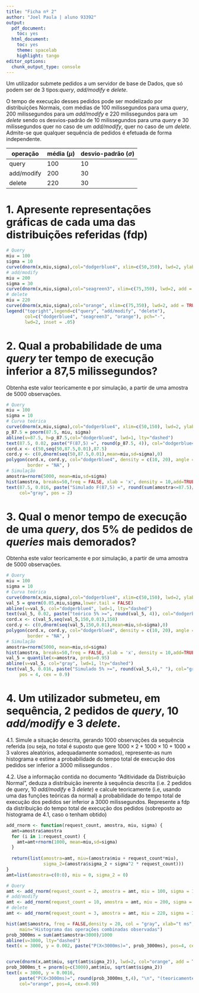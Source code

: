 ```yaml
---
title: "Ficha nº 2"
author: "Joel Paula | aluno 93392"
output:
  pdf_document:
    toc: yes
  html_document:
    toc: yes
    theme: spacelab
    highlight: tango
editor_options:
  chunk_output_type: console
---
```

 
Um utilizador submete pedidos a um servidor de base de Dados, que só podem ser de 3 tipos:*query*, *add/modify* e *delete*.

O tempo de execução desses pedidos pode ser modelizado por distribuições Normais, com médias de 100 milissegundos para uma *query*, 200 milissegundos para um *add/modify* e 220 milissegundos para um *delete* sendo os desvios-padrão de 10 milissegundos para uma *query* e 30 milissegundos quer no caso de um *add/modify*, quer no caso de um *delete*. Admite-se que qualquer sequência de pedidos é efetuada de forma independente.

| operação   | média ($\mu$) | desvio-padrão ($\sigma$)|
|------------+---------------+-------------------------|
| query      |     100       |          10             |
| add/modify |     200       |          30             |
| delete     |     220       |          30             |

# 1. Apresente representações gráficas de cada uma das distribuições referidas (fdp)
```r
# Query
miu = 100
sigma = 10
curve(dnorm(x,miu,sigma),col="dodgerblue4", xlim=c(50,350), lwd=2, ylab="f(t)", xlab="t")
# add/modify
miu = 200
sigma = 30
curve(dnorm(x,miu,sigma),col="seagreen3", xlim=c(75,350), lwd=2, add = TRUE)
# delete
miu = 220
curve(dnorm(x,miu,sigma),col="orange", xlim=c(75,350), lwd=2, add = TRUE)
legend("topright",legend=c("query", "add/modify", "delete"),
       col=c("dodgerblue4", "seagreen3", "orange"), pch="-", 
       lwd=2, inset = .05)
```

# 2. Qual a probabilidade de uma *query* ter tempo de execução inferior a 87,5 milissegundos?
Obtenha este valor teoricamente e por simulação, a partir de uma amostra de 5000 observações.

```r
# Query
miu = 100
sigma = 10
# Curva teórica
curve(dnorm(x,miu,sigma),col="dodgerblue4", xlim=c(50,150), lwd=2, ylab="f(t)", xlab="t")
p_87.5 = pnorm(87.5, miu, sigma)
abline(v=87.5, h=p_87.5,col="dodgerblue4", lwd=1, lty="dashed")
text(87.5, 0.02, paste("F(87,5) =", round(p_87.5, 4)), col="dodgerblue4", pos = 2)
cord.x <- c(50,seq(50,87.5,0.01),87.5) 
cord.y <- c(0,dnorm(seq(50,87.5,0.01),mean=miu,sd=sigma),0) 
polygon(cord.x, cord.y, col="dodgerblue4", density = c(10, 20), angle = c(-45, 45), 
        border = "NA", )
# Simulação
amostra=rnorm(5000, mean=miu,sd=sigma)
hist(amostra, breaks=50,freq = FALSE, xlab = 'x', density = 10,add=TRUE)
text(87.5, 0.016, paste("Simulado F(87,5) =", round(sum(amostra<=87.5)/5000, 4)," "), 
     col="gray", pos = 2)

```

# 3. Qual o menor tempo de execução de uma *query*, dos 5% de pedidos de *queries* mais demorados?
Obtenha este valor teoricamente e por simulação, a partir de uma amostra de 5000 observações.

```r
# Query
miu = 100
sigma = 10
# Curva teórica
curve(dnorm(x,miu,sigma),col="dodgerblue4", xlim=c(50,150), lwd=2, ylab="f(t)", xlab="t")
val_5 = qnorm(0.05,miu,sigma,lower.tail = FALSE)
abline(v=val_5, col="dodgerblue4", lwd=1, lty="dashed")
text(val_5, 0.02, paste("teórico 5% >=", round(val_5, 4)), col="dodgerblue4", pos = 4, cex = 0.9)
cord.x <- c(val_5,seq(val_5,150,0.01),150) 
cord.y <- c(0,dnorm(seq(val_5,150,0.01),mean=miu,sd=sigma),0) 
polygon(cord.x, cord.y, col="dodgerblue4", density = c(10, 20), angle = c(-45, 45), 
        border = "NA", )
# Simulação
amostra=rnorm(5000, mean=miu,sd=sigma)
hist(amostra, breaks=50,freq = FALSE, xlab = 'x', density = 10,add=TRUE)
val_5 = quantile(x=amostra, probs=0.95)
abline(v=val_5, col="gray", lwd=1, lty="dashed")
text(val_5, 0.016, paste("Simulado 5% >=", round(val_5,4)," "), col="gray", 
     pos = 4, cex = 0.9)

```

# 4. Um utilizador submeteu, em sequência, 2 pedidos de *query*, 10 *add/modify* e 3 *delete*.
4.1. Simule a situação descrita, gerando 1000 observações da sequência referida (ou seja, no total é suposto que gere $1000\times2 + 1000\times10 + 1000\times3$ valores aleatórios, adequadamente somados), represente-as num histograma e estime a probabilidade do tempo total de execução dos pedidos ser inferior a 3000 milissegundos .

4.2. Use a informação contida no documento “Aditividade da Distribuição Normal”, deduza a distribuição inerente à sequência descrita (i.e. 2 pedidos de *query*, 10 *add/modify* e 3 *delete*) e calcule teoricamente (i.e, usando uma das funções teóricas da normal) a probabilidade do tempo total de execução dos pedidos ser inferior a 3000 milissegundos. Represente a fdp da distribuição do tempo total de execução dos pedidos (sobreposto ao histograma de 4.1, caso o tenham obtido)

```r
add_rnorm <- function(request_count, amostra, miu, sigma) {
  amt=amostra$amostra
  for (i in 1:request_count) {
    amt=amt+rnorm(1000, mean=miu,sd=sigma)
  }
  
  return(list(amostra=amt, miu=(amostra$miu + request_count*miu), 
              sigma_2=(amostra$sigma_2 + sigma^2 * request_count)))
}
amt=list(amostra=c(0:0), miu = 0, sigma_2 = 0)

# Query
amt <- add_rnorm(request_count = 2, amostra = amt, miu = 100, sigma = 10)
# add/modify
amt <- add_rnorm(request_count = 10, amostra = amt, miu = 200, sigma = 30)
# delete
amt <- add_rnorm(request_count = 3, amostra = amt, miu = 220, sigma = 30)

hist(amt$amostra, freq = FALSE,density = 20, col = "gray", xlab="t ms", 
     main="Histograma das operações combinadas observadas")
prob_3000ms = sum(amt$amostra<3000)/1000
abline(v=3000, lty="dashed")
text(x = 3000, y = 0.002, paste("P(X<3000ms)=", prob_3000ms), pos=4, cex=0.90)


curve(dnorm(x,amt$miu, sqrt(amt$sigma_2)), lwd=2, col="orange", add = TRUE)
prob_3000ms_t = pnorm(q=c(3000),amt$miu, sqrt(amt$sigma_2))
text(x = 3000, y = 0.0016, 
     paste("P(X<3000ms)=", round(prob_3000ms_t,4), "\n", "(teoricamente)"), 
     col="orange", pos=4, cex=0.90)
```

